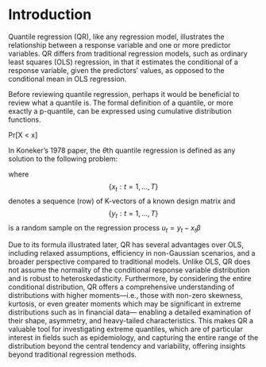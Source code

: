 # Introduction

Quantile regression (QR), like any regression model, illustrates the relationship between a response variable and one or more predictor variables. QR differs from traditional regression models, such as ordinary least squares (OLS) regression, in that it estimates the conditional \textit{quantiles} of a response variable, given the predictors' values, as opposed to the conditional mean in OLS regression.

Before reviewing quantile regression, perhaps it would be beneficial to review what a quantile is. The formal definition of a quantile, or more exactly a p-quantile, can be expressed using cumulative distribution functions.

Pr\[X \< x\]

In Koneker's 1978 paper, the $\theta$th quantile regression is defined as any solution to the following problem:

\begin{equation}
\min _{b \in \mathbf{R}^K}\left[\sum_{t \in\left\{t: y_t \geqslant x_t b\right\}} \theta\left|y_t-x_t b\right|+\sum_{t \in\left\{t: y_t<x_t b\right\}}(1-\theta)\left|y_t-x_t b\right|\right] .
\end{equation} where $$\{x_t: t=1,...,T\}$$ denotes a sequence (row) of K-vectors of a known design matrix and $$\{y_t: t=1,...,T\}$$ is a random sample on the regression process $u_t = y_t - x_t\beta$

Due to its formula illustrated later, QR has several advantages over OLS, including relaxed assumptions, efficiency in non-Gaussian scenarios, and a broader perspective compared to traditional models. Unlike OLS, QR does not assume the normality of the conditional response variable distribution and is robust to heteroskedasticity. Furthermore, by considering the entire conditional distribution, QR offers a comprehensive understanding of distributions with higher moments---i.e., those with non-zero skewness, kurtosis, or even greater moments which may be significant in extreme distributions such as in financial data--- enabling a detailed examination of their shape, asymmetry, and heavy-tailed characteristics. This makes QR a valuable tool for investigating extreme quantiles, which are of particular interest in fields such as epidemiology, and capturing the entire range of the distribution beyond the central tendency and variability, offering insights beyond traditional regression methods.
